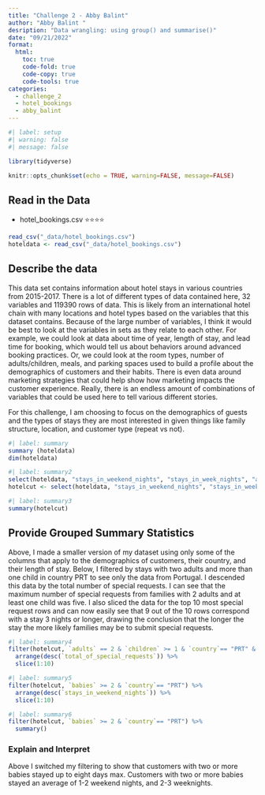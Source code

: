 ```yaml
---
title: "Challenge 2 - Abby Balint"
author: "Abby Balint "
desription: "Data wrangling: using group() and summarise()"
date: "09/21/2022"
format:
  html:
    toc: true
    code-fold: true
    code-copy: true
    code-tools: true
categories:
  - challenge_2
  - hotel_bookings
  - abby_balint
---
```


```r
#| label: setup
#| warning: false
#| message: false

library(tidyverse)

knitr::opts_chunk$set(echo = TRUE, warning=FALSE, message=FALSE)
```

## Read in the Data

-   hotel_bookings.csv ⭐⭐⭐⭐

```r
read_csv("_data/hotel_bookings.csv")
hoteldata <- read_csv("_data/hotel_bookings.csv")
```


## Describe the data

This data set contains information about hotel stays in various countries from 2015-2017. There is a lot of different types of data contained here, 32 variables and 119390 rows of data. This is likely from an international hotel chain with many locations and hotel types based on the variables that this dataset contains. Because of the large number of variables, I think it would be best to look at the variables in sets as they relate to each other. For example, we could look at data about time of year, length of stay, and lead time for booking, which would tell us about behaviors around advanced booking practices. Or, we could look at the room types, number of adults/children, meals, and parking spaces used to build a profile about the demographics of customers and their habits. There is even data around marketing strategies that could help show how marketing impacts the customer experience. Really, there is an endless amount of combinations of variables that could be used here to tell various different stories.

For this challenge, I am choosing to focus on the demographics of guests and the types of stays they are most interested in given things like family structure, location, and customer type (repeat vs not).

```r
#| label: summary
summary (hoteldata)
dim(hoteldata)
```
```r
#| label: summary2
select(hoteldata, "stays_in_weekend_nights", "stays_in_week_nights", "adults", "children", "babies", "country", "total_of_special_requests")
hotelcut <- select(hoteldata, "stays_in_weekend_nights", "stays_in_week_nights", "adults", "children", "babies", "country", "total_of_special_requests")
```
```r
#| label: summary3
summary(hotelcut)
```

## Provide Grouped Summary Statistics


Above, I made a smaller version of my dataset using only some of the columns that apply to the demographics of customers, their country, and their length of stay.
Below, I filtered by stays with two adults and more than one child in country PRT to see only the data from Portugal. I descended this data by the total number of special requests. I can see that the maximum number of special requests from families with 2 adults and at least one child was five.
I also sliced the data for the top 10 most special request rows and can now easily see that 9 out of the 10 rows correspond with a stay 3 nights or longer, drawing the conclusion that the longer the stay the more likely families may be to submit special requests.

```r
#| label: summary4
filter(hotelcut, `adults` == 2 & `children` >= 1 & `country`== "PRT" & `stays_in_weekend_nights` >= 1) %>%
  arrange(desc(`total_of_special_requests`)) %>%
  slice(1:10)

```
```r
#| label: summary5
filter(hotelcut, `babies` >= 2 & `country`== "PRT") %>%
  arrange(desc(`stays_in_weekend_nights`)) %>%
  slice(1:10)
```
```r
#| label: summary6
filter(hotelcut, `babies` >= 2 & `country`== "PRT") %>%
  summary()
```


### Explain and Interpret

Above I switched my filtering to show that customers with two or more babies stayed up to eight days max. Customers with two or more babies stayed an average of 1-2 weekend nights, and 2-3 weeknights.
